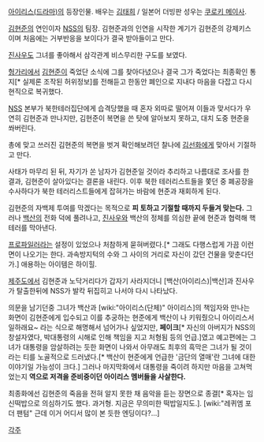 [[아이리스(드라마)]]의 등장인물. 배우는 [[김태희]] / 일본어 더빙판 성우는 [[쿠로키 메이사]].

[[김현준]]의 연인이자 [[NSS]]의 팀장. 김현준과의 인연을 시작한 계기가 김현준의 강제키스이며 처음에는 거부반응을 보이다가 결국 받아들이고 만다. 

[[진사우]]도 그녀를 좋아해서 삼각관계 비스무리한 구도를 보였다.

[[헝가리]]에서 [[김현준(아이리스)|김현준]]이 죽었단 소식에 그를 찾아다녔으나 결국 그가 죽었다는 최종확인 통지[* 실제론 조작된 허위정보]를 전해듣고 한동안 폐인으로 지내다 마음을 다잡고 다시 현직으로 복귀했다.

[[NSS]] 본부가 북한테러집단에게 습격당했을 때 혼자 외따로 떨어져 이들과 맞서다가 우연히 김현준과 만나지만, 김현준이 복면을 쓴 탓에 알아보지 못하고, 대치 도중 현준을 쏴버린다.

총에 맞고 쓰러진 김현준의 복면을 벗겨 확인해보려던 찰나에 [[김선화]]에게 맞아서 기절하고 만다. 

사태가 마무리 된 뒤, 자기가 쏜 남자가 김현준일 것이라 추리하고 나름대로 조사를 한 결과, 김현준이 살아있다는 결론을 내린다. 이후 북한 테러리스트들을 쫓던 중 폐공장을 수사하다가 북한 테러리스트들에게 잡혀가는 바람에 현준과 재회하게 된다.

김현준의 자백제 투여를 막겠다는 목적으로 '''피 토하고 기절할 때까지 두들겨 맞는다.''' 그러나 [[백산]]의 전화 덕에 풀려나고, [[진사우]]와 백산의 정체를 의심한 끝에 현준과 협력해 핵테러를 막아낸다.

[[프로파일러]]라는 설정이 있었으나 처참하게 묻혀버렸다.[* 그래도 다행스럽게 가끔 이런 면이 나오기는 한다. 과속방지턱의 수와 그 사이의 거리로 자신이 갔던 건물을 맞춘다던가.] 애용하는 아이템은 하이힐.

[[제주도]]에서 김현준과 노닥거리다가 갑자기 사라지더니 [백산(아이리스)|백산]과 진사우가 탈출한뒤에 NSS가 발칵 뒤집히고 나서야 다시 나타났다. 

의문을 남기던중 그녀가 백산과 [wiki:"아이리스(단체)" 아이리스]의 책임자와 만나는 화면이 김현준에게 입수되고 이를 추궁하는 현준에게 백산이 나 키워줬으니 아이리스서 일하래요~ 라는 식으로 해명해서 넘어가나 싶었지만, '''페이크'''[* 자신의 아버지가 NSS의 창설자였다, 박대통령의 시해로 인해 책임을 지고 처형됨 등의 언급.]였고 예고편에는 그녀가 대통령을 암살하려는 듯한 화면이 나와서 아무래도 최후의 흑막은 그녀가 될 것이라는 티를 노골적으로 드러냈다.[* 백산이 현준에게 언급한 '금단의 열매'란 그녀에 대한 이야기일 가능성이 크다.] 그러나 마지막화에서 대통령을 죽이려 하지만 마음을 고쳐먹었는지 '''역으로 저격을 준비중이던 아이리스 멤버들을 사살한다.'''

최종화에선 김현준의 죽음을 전혀 알지 못한 채 음악을 듣는 장면으로 종결[* 혹자는 임신떡밥으로 의심하기도 했다. 과거형. 지금은 무의미한 떡밥일지도.].
[wiki:"레퀴엠 포 더 팬텀" 근데 이거 어디서 많이 본 듯한 엔딩이다?...]

[[각주]]
